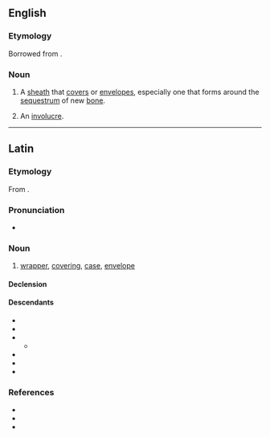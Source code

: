==English==

===Etymology===
Borrowed from {{bor|en|la|involūcrum}}.

===Noun===
{{en-noun|involucra}}

# A [[sheath]] that [[cover]]s or [[envelope]]s, especially one that forms around the [[sequestrum]] of new [[bone]].
# {{lb|en|botany}} An [[involucre]].

----

==Latin==

===Etymology===
From {{suf|la|involvō|crum}}.

===Pronunciation===
* {{la-IPA|involūcrum}}

===Noun===
{{la-noun|involūcrum<2>}}

# [[wrapper]], [[covering]], [[case]], [[envelope]]

====Declension====
{{la-ndecl|involūcrum<2>}}

====Descendants====
* {{desc|ast|embruyu}}
* {{desc|en|involucrum|bor=1}}
* {{desc|fr|involucre|bor=1}}
** {{desc|en|involucre|bor=1}}
* {{desc|gl|envurullo}}
* {{desc|it|involucro|bor=1}}
* {{desc|es|involucro|bor=1}}

===References===
* {{R:L&S}}
* {{R:Elementary Lewis}}
* {{R:Gaffiot}}